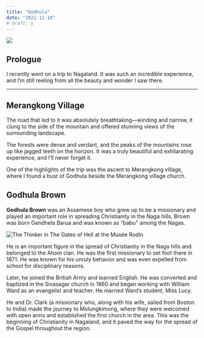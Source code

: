 ```yaml
---
title: "Godhula"
date: "2022-12-10"
# draft: y
---
```


<img src="/images/godhula/tower-view.webp" />

## Prologue 

I recently went on a trip to Nagaland. It was such an incredible experience,
and I’m still reeling from all the beauty and wonder I saw there.

---

## Merangkong Village

The road that led to it was absolutely breathtaking—winding and narrow, it clung
to the side of the mountain and offered stunning views of the surrounding
landscape.

The forests were dense and verdant, and the peaks of the mountains rose up like
jagged teeth on the horizon. It was a truly beautiful and exhilarating
experience, and I’ll never forget it.

One of the highlights of the trip was the ascent to Merangkong village, where I
found a bust of Godhula beside the Merangkong village church.

## Godhula Brown

**Godhula Brown** was an Assamese boy who grew up to be a missionary and played
an important role in spreading Christianity in the Naga hills. Brown was born
Gendhela Barua and was known as “babu” among the Nagas.

![The Thinker in The Gates of Hell at the Musée Rodin](</godhula/godhula.webp>)

He is an important figure in the spread of Christianity in the Naga hills and
belonged to the Ahom clan. He was the first missionary to set foot there
in 1871. He was known for his unruly behavior and was even expelled from school
for disciplinary reasons.

Later, he joined the British Army and learned English. He was converted and
baptized in the Sivasagar church in 1860 and began working with William Ward as
an evangelist and teacher. He married Ward’s student, Miss Lucy.

He and Dr. Clark (a missionary who, along with his wife, sailed from Boston to
India) made the journey to Molungkimong, where they were welcomed with open arms
and established the first church in the area. This was the beginning of
Christianity in Nagaland, and it paved the way for the spread of the Gospel
throughout the region.
